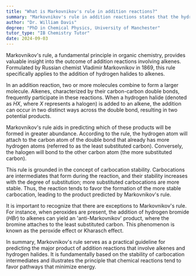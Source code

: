 ```yaml
---
title: "What is Markovnikov's rule in addition reactions?"
summary: "Markovnikov's rule in addition reactions states that the hydrogen atom will add to the least substituted carbon of the alkene."
author: "Dr. William Davis"
degree: "PhD in Chemical Physics, University of Manchester"
tutor_type: "IB Chemistry Tutor"
date: 2024-09-03
---
```


Markovnikov's rule, a fundamental principle in organic chemistry, provides valuable insight into the outcome of addition reactions involving alkenes. Formulated by Russian chemist Vladimir Markovnikov in 1869, this rule specifically applies to the addition of hydrogen halides to alkenes.

In an addition reaction, two or more molecules combine to form a larger molecule. Alkenes, characterized by their carbon-carbon double bonds, frequently participate in these reactions. When a hydrogen halide (denoted as $HX$, where $X$ represents a halogen) is added to an alkene, the addition can occur in two distinct ways across the double bond, resulting in two potential products.

Markovnikov's rule aids in predicting which of these products will be formed in greater abundance. According to the rule, the hydrogen atom will attach to the carbon atom of the double bond that already has more hydrogen atoms (referred to as the least substituted carbon). Conversely, the halogen will bond to the other carbon atom (the more substituted carbon).

This rule is grounded in the concept of carbocation stability. Carbocations are intermediates that form during the reaction, and their stability increases with the degree of substitution; more substituted carbocations are more stable. Thus, the reaction tends to favor the formation of the more stable carbocation, leading to the product predicted by Markovnikov's rule.

It is important to recognize that there are exceptions to Markovnikov's rule. For instance, when peroxides are present, the addition of hydrogen bromide ($HBr$) to alkenes can yield an 'anti-Markovnikov' product, where the bromine attaches to the least substituted carbon. This phenomenon is known as the peroxide effect or Kharasch effect.

In summary, Markovnikov's rule serves as a practical guideline for predicting the major product of addition reactions that involve alkenes and hydrogen halides. It is fundamentally based on the stability of carbocation intermediates and illustrates the principle that chemical reactions tend to favor pathways that minimize energy.
    